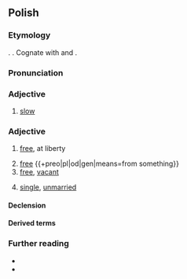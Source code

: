 {{also|Wolny}}
==Polish==

===Etymology===
{{inh+|pl|sla-pro|*volьnъ}}. {{surf|pl|wola|-ny}}. Cognate with {{cog|cs|volný}} and {{cog|ru|вольный}}.

===Pronunciation===
{{pl-p|a=Pl-wolny.ogg}}

===Adjective===
{{pl-adj|wolniejszy|adv=wolno|adv2=powoli}}

# [[slow]]
#: {{syn|pl|powolny}}
#: {{ant|pl|szybki|prędki|chyży|wartki}}

===Adjective===
{{pl-adj|bardziej|adv=wolno}}

# [[free]], at liberty
#: {{syn|pl|niezależny|nieskrępowany|swobodny}}
# [[free]] {{gl|[[without]]}} {{+preo|pl|od|gen|means=from something}}
# [[free]], [[vacant]]
#: {{syn|pl|niezajęty}}
# [[single]], [[unmarried]]
#: {{syn|pl|nieżonaty|dostępny}}

====Declension====
{{pl-decl-adj-auto}}

====Derived terms====
{{col3|pl|title=nouns|wolna amerykanka|wolność|wolne oprogramowanie}}

===Further reading===
* {{R:pl:WSJP}}
* {{R:pl:PWN}}